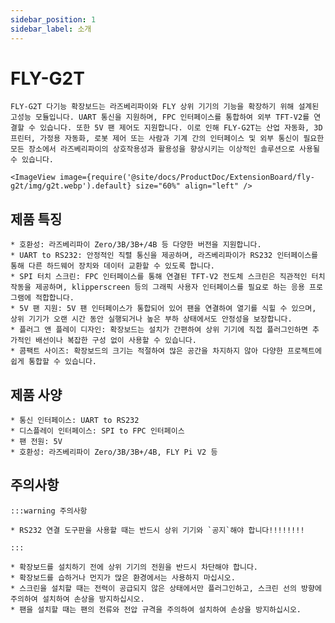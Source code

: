 ```yaml
---
sidebar_position: 1
sidebar_label: 소개
---
```


# FLY-G2T

    FLY-G2T 다기능 확장보드는 라즈베리파이와 FLY 상위 기기의 기능을 확장하기 위해 설계된 고성능 모듈입니다. UART 통신을 지원하며, FPC 인터페이스를 통합하여 외부 TFT-V2를 연결할 수 있습니다. 또한 5V 팬 제어도 지원합니다. 이로 인해 FLY-G2T는 산업 자동화, 3D 프린터, 가정용 자동화, 로봇 제어 또는 사람과 기계 간의 인터페이스 및 외부 통신이 필요한 모든 장소에서 라즈베리파이의 상호작용성과 활용성을 향상시키는 이상적인 솔루션으로 사용될 수 있습니다.

    <ImageView image={require('@site/docs/ProductDoc/ExtensionBoard/fly-g2t/img/g2t.webp').default} size="60%" align="left" />

## 제품 특징

    * 호환성: 라즈베리파이 Zero/3B/3B+/4B 등 다양한 버전을 지원합니다.
    * UART to RS232: 안정적인 직렬 통신을 제공하며, 라즈베리파이가 RS232 인터페이스를 통해 다른 하드웨어 장치와 데이터 교환할 수 있도록 합니다.
    * SPI 터치 스크린: FPC 인터페이스를 통해 연결된 TFT-V2 전도체 스크린은 직관적인 터치 작동을 제공하며, klipperscreen 등의 그래픽 사용자 인터페이스를 필요로 하는 응용 프로그램에 적합합니다.
    * 5V 팬 지원: 5V 팬 인터페이스가 통합되어 있어 팬을 연결하여 열기를 식힐 수 있으며, 상위 기기가 오랜 시간 동안 실행되거나 높은 부하 상태에서도 안정성을 보장합니다.
    * 플러그 앤 플레이 디자인: 확장보드는 설치가 간편하여 상위 기기에 직접 플러그인하면 추가적인 배선이나 복잡한 구성 없이 사용할 수 있습니다.
    * 콤팩트 사이즈: 확장보드의 크기는 적절하여 많은 공간을 차지하지 않아 다양한 프로젝트에 쉽게 통합할 수 있습니다.

## 제품 사양

    * 통신 인터페이스: UART to RS232
    * 디스플레이 인터페이스: SPI to FPC 인터페이스
    * 팬 전원: 5V
    * 호환성: 라즈베리파이 Zero/3B/3B+/4B, FLY Pi V2 등

## 주의사항

    :::warning 주의사항

    * RS232 연결 도구판을 사용할 때는 반드시 상위 기기와 `공지`해야 합니다!!!!!!!!

    :::

    * 확장보드를 설치하기 전에 상위 기기의 전원을 반드시 차단해야 합니다.
    * 확장보드를 습하거나 먼지가 많은 환경에서는 사용하지 마십시오.
    * 스크린을 설치할 때는 전력이 공급되지 않은 상태에서만 플러그인하고, 스크린 선의 방향에 주의하여 설치하여 손상을 방지하십시오.
    * 팬을 설치할 때는 팬의 전류와 전압 규격을 주의하여 설치하여 손상을 방지하십시오.
